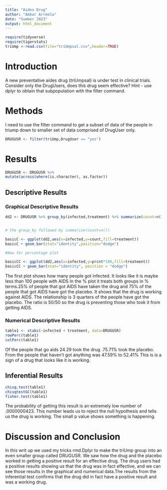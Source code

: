 ```yaml
---
title: "Aides Drug"
author: "Ambar Arreola"
date: "Summer 2023"
output: html_document
---
```


```r
require(tidyverse)
require(tigerstats)
triUmp <-read.csv(file="triUmpsal.csv",header=TRUE)
```




# Introduction

<!--In this section you explain what you are trying to show.  Where did the data come from?  What is the research or other question you are trying to answer?.  If you skimp in this section expect to be marked down in your grade. Paint a picture of the project a couple of paragraphs is expected!-->

A new  preventative aides drug (triUmpsal) is under test in clinical trials. Consider only the DrugUsers, does this drug seem effective?  Hint - use dplyr to obtain that subpopulation with the filter command.

# Methods

<!--Decide on your methods:  use "variable analysis" or other appropriate descriptors.  Make sure to choose at least one graphical method and at least one numerical method. Discuss what data manipulations may be needed for example subsetting or other binning procedures and what sort of graphical displays and inferential tools will be used!-->

I need to use the filter command to get a subset of data of the people in triump down to smaller set of data comprised of DrugUser only.



```r
DRUGUSR <- filter(triUmp,DrugUser == "yes")
```



# Results

<!--Divide this section into two sub-sections:  One for your descriptive  results and one for your inferential results.!-->


```r
DRUGUSR <- DRUGUSR %>%
mutate(across(where(is.character), as.factor))
```

## Descriptive Results

### Graphical Descriptive Results

<!--Graphical results here.  Make sure to show your code.  Provide appropriate labels for axes, giving units if possible, and provide a good title for the graph, too.  Use the graphical results to describe the patterns if any that exist in the data as focused toward the research question. Bottom line is to explain the features of the graph that are relevant to conforming or departing to what is expected by your null hypothesis !-->


```r
dd2 <- DRUGUSR %>% group_by(infected,treatment) %>% summarize(count=n()) %>% mutate(prcnt=count/sum(count))


# the group_by followed by summarize(count=n())

basicC <- ggplot(dd2,aes(x=infected,y=count,fill=treatment))
basicC + geom_bar(stat="identity",position="dodge")

#Now for percentage plot

basicCC <- ggplot(dd2,aes(x=infected,y=prcnt*100,fill=treatment)) 
basicCC + geom_bar(stat="identity", position = "dodge")

```

The first plot shows how many people got infected. It looks like it is maybe less than 100 people with AIDS In the % plot it treats both groups in % terms.25% of people that got AIDS have taken the drug and 75% of the people that got AIDS have got the placebo. It shows that the drug is working against AIDS. The relationship is 3 quarters of the people have got the placebo. The ratio is 50/50 so the drug is preventing those who took it from getting AIDS.    


### Numerical Descriptive Results

<!--Numerical results go here. Use the numerical results to describe the patterns if any that exist in the data as focused toward the research question!-->

```r
table1 <- xtabs(~infected + treatment, data=DRUGUSR)
rowPerc(table1)
colPerc(table1)
```

Of the people that go aids 24.29 took the drug .75.71% took the placebo. From the people that haven't got anything was 47.59% to 52.41% This is is a sign of a drug that looks like it is working. 

## Inferential Results

<!--State hypothesis clearly.  Make sure your discussion of the inferential test covers all the aspects that the test output produces, such as test statistic, p-value etc.  Make a decision about the null hypothesis, explain the assumptions on which the selected test/procedure was based, and why the chosen procedure satisfys the assumptions and is appropriate to answer the research question!-->


```r
chisq.test(table1)
chisqtestGC(table1)
fisher.test(table1)

```

The probability of getting this result is an extremely low number of .0000000423. This number leads us to reject the null hypothesis and tells us the drug is working. The small p value shows something is happening.






# Discussion and Conclusion

<!--Discussion and conclusion here.  If you found a relationship be sure to consider whether the relationship occurs because one of the variavbles causes the other, or whether they perhasps are related for some other reason.  Watch the chapter 6 videos from the GeorgeTown videos collection.!-->

In this writ up we used my tricks rmd.Dplyr to make the triUmp group into an even smaller group called DRUGUSR. We saw how the drug and the placebo worked in getting a positive result for an effective drug. The drug users had a positive results showing us that the drug was in fact effective, and we can see those results in the graphical and numerical data.The results from the inferential test confirms that the drug did in fact have a positive result and was a working drug.
